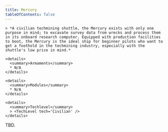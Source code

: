 ```yaml
---
title: Mercury
tableOfContents: false
---
```


<Tabs>

  <TabItem label="Info" icon="information">

    > *A civilian techmining shuttle, the Mercury exists with only one purpose in mind; to excavate survey data from wrecks and process them in its onboard research computer. Equipped with production facilities to boot, the Mercury is the ideal ship for beginner pilots who want to get a foothold in the techmining industry, especially with the shuttle's low price in mind.*

    <details>
      <summary>Armaments</summary>
      * N/A
    </details>

    <details>
      <summary>Modules</summary>
      * N/A
    </details>

    <details>
      <summary>Techlevel</summary>
      > <TechLevel tech='Civilian' />
    </details>

  </TabItem>

  <TabItem label="Guide" icon="open-book">
    TBD.
  </TabItem>

</Tabs>